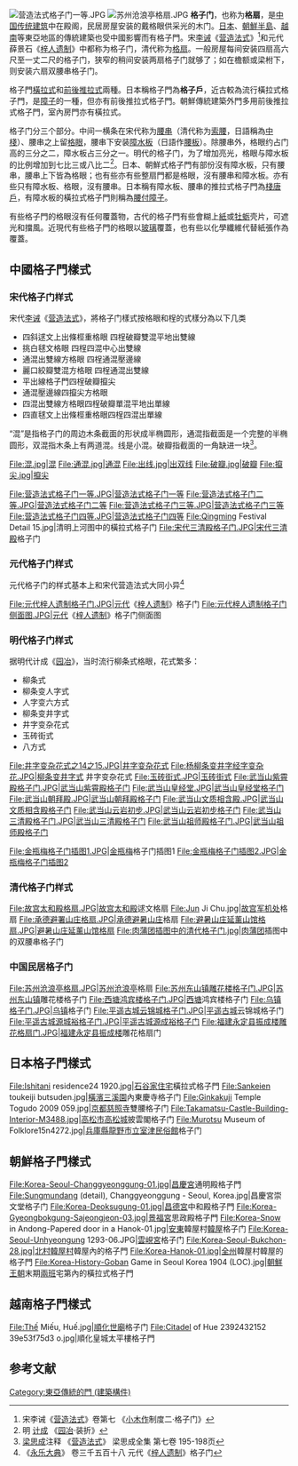 {{Infobox East Asian
|title=格子门
|tablewidth=
|color=
|fontcolor=
|background=
|logo=
|logowidth=
|img=故宫太和殿格扇.JPG
|imgwidth=300px
|caption=故宫太和殿逑文格扇
|sort=
<!-- 中文 -->
|chinesetitle=
|chinese=格子门
|tradchi=格子門
|simpchi=格子门
|zhuyin=
|pinyin=
|typy=
|wg=
|chinesetext=
<!-- 韓文 -->
|koreantitle=
|context=
|hangul=격자문
|hanja=格子門
|rr=
|mr=
|koreantext=
<!-- 韓文舊稱 -->
|koreantitle2=
|context2=
|hangul2=
|hanja2=
|rr2=
|mr2=
|koreantext2=
<!-- 日文 -->
|japanesetitle=
|kanji=格子戸
|kana=こうしど
|kanahist=
|hiragana=
|katakana=
|shinjitai=
|kyujitai=
|romaji=
|hepburn=
|japanesetext=
<!-- 日文舊稱 -->
|japanesetitle2=
|kanji2=
|kana2=
|kanahist2=
|hiragana2=
|katakana2=
|shinjitai2=
|kyujitai2=
|romaji2=
|hepburn2=
|japanesetext2=
<!-- 越南文 -->
|vietnamesetitle=
|vietnamese=
|chunom=
|hantu=
|hannom=
|vietnamesetext=
<!-- 其他地區名稱 -->
|othertitle=
|field1=
|content1=
|field2=
|content2=
|field3=
|content3=
|othertext=
}}
[[File:营造法式格子门一等.JPG|thumb]]
[[File:苏州沧浪亭格扇.JPG|thumb]]
'''格子门'''，也称为'''格扇'''，是[[中国传统建筑|中国传统建筑]]中在殿阁，民居房屋安装的戴格眼供采光的木门。[[日本|日本]]、[[朝鮮半島|朝鮮半島]]、[[越南|越南]]等東亞地區的傳統建築也受中國影響而有格子門。宋[[李诫|李诫]]《[[营造法式|营造法式]]》<ref>宋李诫《[[营造法式|营造法式]]》卷第七 《[[小木作|小木作]]制度二·格子门》</ref>和元代薛景石《[[梓人遗制|梓人遗制]]》中都称为格子门，清代称为[[格扇|格扇]]。一般房屋每间安装四扇高六尺至一丈二尺的格子门，狭窄的稍间安装两扇格子门就够了；如在檐额或梁柎下，则安装六扇双腰串格子门。

格子門[[橫拉門|橫拉式]]和[[前後推拉門|前後推拉式]]兩種。日本稱格子門為'''格子戶'''，近古較為流行橫拉式格子門，是[[障子|障子]]的一種，但亦有前後推拉式格子門。朝鮮傳統建築外門多用前後推拉式格子門，室內房門亦有橫拉式。

格子门分三个部分。中间一横条在宋代称为[[腰串|腰串]]（清代称为[[索腰|索腰]]，日語稱為[[中棧|中棧]]）、腰串之上留[[格眼|格眼]]，腰串下安装[[障水板|障水板]]（日語作[[腰板|腰板]]）。除腰串外，格眼约占门高的三分之二，障水板占三分之一。明代的格子门，为了增加亮光，格眼与障水板的比例增加到七比三或八比二<ref>明 [[计成|计成]]   《[[园冶|园冶]]·装折》</ref>。日本、朝鮮式格子門有部份沒有障水板，只有腰串，腰串上下皆為格眼；也有些亦有些整扇門都是格眼，沒有腰串和障水板。亦有些只有障水板、格眼，沒有腰串。日本稱有障水板、腰串的推拉式格子門為[[棧唐戶|棧唐戶]]，有障水板的橫拉式格子門則稱為[[腰付障子|腰付障子]]。

有些格子門的格眼沒有任何覆蓋物，古代的格子門有些會糊上[[紙|紙]]或[[牡蛎|牡蛎]]壳片，可遮光和擋風。近現代有些格子門的格眼以[[玻璃|玻璃]]覆蓋，也有些以化學纖維代替紙張作為覆蓋。
==中國格子門樣式==
===宋代格子门样式===
宋代[[李诫|李诫]]《[[营造法式|营造法式]]》，將格子门樣式按格眼和桯的式樣分為以下几类 
*四斜逑文上出條桱重格眼  四桯破瓣雙混平地出雙線
*挑白毬文格眼 四桯四混中心出雙線
*通混出雙線方格眼 四桯通混壓邊線
*麗口絞瓣雙混方格眼 四桯通混出雙線
*平出線格子門四桯破瓣攛尖
*通混壓邊線四攛尖方格眼
*四混出雙線方格眼四桯破瓣單混平地出單線
*四直毬文上出條桱重格眼四桯四混出單線

“混”是指格子门的周边木条截面的形状成半椭圆形，通混指截面是一个完整的半椭圆形，双混指木条上有两道混。线是小混。破瓣指截面的一角缺进一块<ref>[[梁思成|梁思成]]注释 《[[营造法式|营造法式]]》  梁思成全集 第七卷 195-198页</ref>。
<gallery>
File:混.jpg|混 
File:通混.jpg|通混
File:出线.jpg|出双线
File:破瓣.jpg|破瓣
File:攛尖.jpg|攛尖
</gallery>




<gallery>
File:营造法式格子门一等.JPG|营造法式格子门一等
File:营造法式格子门二等.JPG|营造法式格子门二等
File:营造法式格子门三等.JPG|营造法式格子门三等
File:营造法式格子门四等.JPG|营造法式格子门四等
File:Qingming Festival Detail 15.jpg|清明上河图中的橫拉式格子门
File:宋代三清殿格子门.JPG|宋代[[三清殿|三清殿]]格子门

</gallery>

===元代格子门样式===
元代格子门的样式基本上和宋代营造法式大同小异<ref>《[[永乐大典|永乐大典]]》 卷三千五百十八  元代《[[梓人遗制|梓人遗制]]》格子门</ref>
<gallery>
File:元代梓人遗制格子门.JPG|元代《[[梓人遗制|梓人遗制]]》格子门
File:元代梓人遗制格子门侧面图.JPG|元代《[[梓人遗制|梓人遗制]]》格子门侧面图

</gallery>

===明代格子门样式===
据明代计成《[[园冶|园冶]]》，当时流行柳条式格眼，花式繁多：
*柳条式
*柳条变人字式
*人字变六方式
*柳条变井字式
*井字变杂花式
*玉砖街式
*八方式
<gallery>
File:井字变杂花式之14之15.JPG|井字变杂花式
File:杨柳条变井字经字变杂花.JPG|柳条变井字式 井字变杂花式
File:玉砖街式.JPG|玉砖街式
File:武当山紫霄殿格子门.JPG|武当山紫霄殿格子门
File:武当山皇经堂.JPG|武当山皇经堂格子门
File:武当山朝拜殿.JPG|武当山朝拜殿格子门
File:武当山文质相含殿.JPG|武当山文质相含殿格子门
File:武当山云岩初步.JPG|武当山云岩初步格子门
File:武当山三清殿格子门.JPG|武当山三清殿格子门 
File:武当山祖师殿格子门.JPG|武当山祖师殿格子门


File:金瓶梅格子门插图1.JPG|[[金瓶梅|金瓶梅]]格子门插图1
File:金瓶梅格子门插图2.JPG|金瓶梅格子门插图2
</gallery>

===清代格子门样式===
<gallery>
File:故宫太和殿格扇.JPG|[[故宫|故宫]][[太和殿|太和殿]]逑文格扇
File:Jun Ji Chu.jpg|[[故宫|故宫]][[军机处|军机处]]格扇
File:承德避署山庄格扇.JPG|承德[[避暑山庄|避暑山庄]]格扇
File:避暑山庄延薰山馆格扇.JPG|避暑山庄延薰山馆格扇
File:肉蒲团插图中的清代格子门.jpg|[[肉蒲团|肉蒲团]]插图中的双腰串格子门
</gallery>

===中国民居格子门===

<gallery>
File:苏州沧浪亭格扇.JPG|[[苏州市|苏州]][[沧浪亭|沧浪亭]]格扇
File:苏州东山镇雕花楼格子门.JPG|苏州[[东山镇_(苏州市)|东山镇]]雕花楼格子门
File:西塘鸿宾楼格子门.JPG|[[西塘镇_(嘉善县)|西塘]]鸿宾楼格子门
File:乌镇格子门.JPG|[[乌镇镇|乌镇]]格子门
File:平遥古城云锦城格子门.JPG|[[平遥古城|平遥古城]]云锦城格子门
File:平遥古城源城裕格子门.JPG|平遥古城源成裕格子门
File:福建永定县振成楼雕花格扇门.JPG|[[福建省|福建]][[永定區_(龍巖市)|永定县]][[振成樓|振成楼]]雕花格扇门
</gallery>

==日本格子門樣式==
<gallery>
File:Ishitani residence24 1920.jpg|[[石谷家住宅|石谷家住宅]]橫拉式格子門
File:Sankeien toukeiji butsuden.jpg|[[橫濱|橫濱]][[三溪園|三溪園]]內東慶寺格子门
File:Ginkakuji Temple Togudo 2009 059.jpg|[[京都|京都]][[慈照寺|慈照寺]]雙腰格子门
File:Takamatsu-Castle-Building-Interior-M3488.jpg|[[高松市|高松市]][[高松城_(讚岐國)|高松城]]披雲閣格子门
File:Murotsu Museum of Folklore15n4272.jpg|[[兵庫縣|兵庫縣]][[龍野市立室津民俗館|龍野市立室津民俗館]]格子门
</gallery>

==朝鮮格子門樣式==
<gallery>
File:Korea-Seoul-Changgyeonggung-01.jpg|[[昌慶宮|昌慶宮]]通明殿格子門
File:Sungmundang (detail), Changgyeonggung - Seoul, Korea.jpg|昌慶宮崇文堂格子门
File:Korea-Deoksugung-01.jpg|[[昌德宮|昌德宮]]中和殿格子門
File:Korea-Gyeongbokgung-Sajeongjeon-03.jpg|[[景福宮_(韓國)|景福宮]]思政殿格子門
File:Korea-Snow in Andong-Papered door in a Hanok-01.jpg|[[安東市|安東]]韓屋村[[韓屋|韓屋]]格子门
File:Korea-Seoul-Unhyeongung 1293-06.JPG|[[雲峴宮|雲峴宮]]格子门
File:Korea-Seoul-Bukchon-28.jpg|[[北村韓屋村|北村韓屋村]]韓屋內的格子門
File:Korea-Hanok-01.jpg|[[全州市|全州]]韓屋村韓屋的格子門
File:Korea-History-Goban Game in Seoul Korea 1904 (LOC).jpg|[[朝鮮王朝|朝鮮王朝]]末期[[兩班|兩班]]宅第內的橫拉式格子門
</gallery>

==越南格子門樣式==
<gallery>
File:Thế Miếu, Huế.jpg|[[順化|順化]][[世廟|世廟]]格子门
File:Citadel of Hue 2392432152 39e53f75d3 o.jpg|順化皇城太平樓格子門
</gallery>
==参考文献==
<references/>

[[Category:東亞傳統的門_(建築構件)|Category:東亞傳統的門 (建築構件)]]